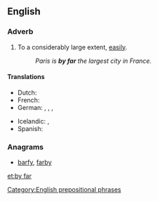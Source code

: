 ==English==

===Adverb===
{{en-adv|pos=[[by]] [[far]]|-}}

# {{idiomatic}} To a considerably large extent, [[easily]].
#: ''Paris is '''by far''' the largest city in France.''

====Translations====
{{trans-top|to a large extent}}
* Dutch: {{t+|nl|verreweg}}
* French: {{t+|fr|de loin}}
* German: {{t-|de|mit Abstand}}, {{t|de|bei weitem}}, {{t|de|bei Weitem}}, {{t+|de|weitaus}}
{{trans-mid}}
* Icelandic: {{t-|is|lang-}}, {{t|is|langsamlega}}
* Spanish: {{t|es|de lejos}}
{{trans-bottom}}

===Anagrams===
* [[barfy#English|barfy]], [[farby#English|farby]]

[[Category:English prepositional phrases]]

[[et:by far]]